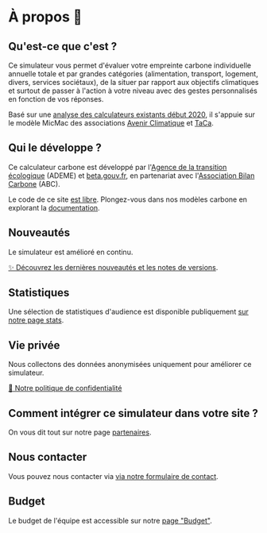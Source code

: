 # À propos 🦔

## Qu'est-ce que c'est ?

Ce simulateur vous permet d'évaluer votre empreinte carbone individuelle
annuelle totale et par grandes catégories (alimentation, transport,
logement, divers, services sociétaux), de la situer par rapport
aux objectifs climatiques et surtout de passer à l'action à votre niveau
avec des gestes personnalisés en fonction de vos réponses.

Basé sur une [analyse des calculateurs existants début
2020](https://abc-transitionbascarbone.fr/wp-content/uploads/2022/03/analyse-des-calculateurs-dempreinte-carbone-individuelle-a-lorigine-de-nos-gestes-climat-vf-.pdf),
il s'appuie sur le modèle MicMac des associations [Avenir
Climatique](https://avenirclimatique.org/les-outils/) et
[TaCa](https://www.taca.asso.fr/).

## Qui le développe ?

Ce calculateur carbone est développé par l'[Agence de la transition
écologique](https://www.ademe.fr/) (ADEME) et
[beta.gouv.fr](https://beta.gouv.fr/), en partenariat avec
l'[Association Bilan Carbone](https://www.associationbilancarbone.fr/)
(ABC).

Le code de ce site [est libre](https://github.com/betagouv/ecolab-data).
Plongez-vous dans nos modèles carbone en explorant la
[documentation](/documentation).

## Nouveautés

Le simulateur est amélioré en continu.

[✨️ Découvrez les dernières nouveautés et les notes de
versions](/nouveautés).

## Statistiques

Une sélection de statistiques d'audience est disponible publiquement [sur notre page stats](/stats).

## Vie privée

Nous collectons des données anonymisées uniquement pour améliorer ce
simulateur.

[🍪 Notre politique de confidentialité](/vie-privée)

## Comment intégrer ce simulateur dans votre site ?

On vous dit tout sur notre page [partenaires](/partenaires).

## Nous contacter

Vous pouvez nous contacter via [via notre formulaire de contact](/contact).

## Budget

Le budget de l'équipe est accessible sur notre [page "Budget"](/budget).


